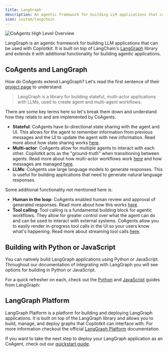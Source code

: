 ```yaml
---
title: LangGraph
description: An agentic framework for building LLM applications that can be used with Copilotkit.
icon: custom/langchain
---
```


<Frame>
    <img src="https://cdn.copilotkit.ai/docs/copilotkit/images/coagents/coagents-highlevel-overview.png" alt="CoAgents High Level Overview" className="mb-10"/>
</Frame>

LangGraph is an agentic framework for building LLM applications that can be used with Copilotkit. It is built on top of LangChain's
[LangGraph](https://langchain-ai.github.io/langgraph/) library and extends it with additional functionality for building agentic
applications. 

## CoAgents and LangGraph

How do CoAgents extend LangGraph? Let's read the first sentence of their [project page](https://langchain-ai.github.io/langgraph/) to understand.

> LangGraph is a library for building stateful, multi-actor applications with LLMs, used to create agent and multi-agent workflows. 

There are some key terms here so let's break them down and understand how they relate to and are implemented by CoAgents.

- **Stateful**: CoAgents have bi-directional state sharing with the agent and UI. This allows for the agent to remember
  information from previous messages and the UI to update the agent with new information. Read more about how state sharing works
  [here](/coagents/shared-state).
- **Multi-actor**: CoAgents allow for multiple agents to interact with each other. Copilotkit acts as the "ground-truth"
  when transitioning between agents. Read more about how multi-actor workflows work [here](/coagents/multi-agent-flows)
  and how messages are managed [here](/coagents/concepts/message-management).
- **LLMs**: CoAgents use large language models to generate responses. This is useful for building applications that need to
  generate natural language responses.

Some additional functionality not mentioned here is:
- **Human in the loop**: CoAgents enabled human review and approval of generated responses. Read more about how this works
  [here](/coagents/human-in-the-loop).
- **Tool calling**: Tool calling is a fundamental building block for agentic workflows. They allow for greater control over what
  the agent can do and can be used to interact with external systems. CoAgents allow you to easily render in-progress
  tool calls in the UI so your users know what's happening. Read more about streaming tool calls [here](/coagents/streaming/state-streaming).

## Building with Python or JavaScript

You can natively build LangGraph applications using Python or JavaScript. Throughout our documentation of integrating with LangGraph
you will see options for building in Python or JavaScript.

For a quick refresher on each, check out the [Python](https://langchain-ai.github.io/langgraph) and
[JavaScript](https://langchain-ai.github.io/langgraphjs/) guides from LangGraph:

## LangGraph Platform

LangGraph Platform is a platform for building and deploying LangGraph applications. It is built on top of the LangGraph library and
allows you to build, manage, and deploy graphs that Copilotkit can interface with. For more information checkout the official
[LangGraph Platform](https://langchain-ai.github.io/langgraph/concepts/langgraph_platform) documentation.

If you want to take the next step to deploy your LangGraph application as an CoAgent, check out our [quickstart guide](/coagents/quickstart/langgraph).
